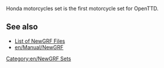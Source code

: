 {{en/Infobox NewGRF|setname= Honda motorcycles set
|artist= SkiddLow
|focus= Mixed & Miscellaneous Sets
|homepagename=[http://www.tt-forums.net/viewtopic.php?f=26&t=73287 HMS]
|copyright= copyrighted
}}

Honda motorcycles set is the first motorcycle set for OpenTTD.

== See also ==
* [[en/Community/NewGRF/NewGRF List|List of NewGRF Files]]
* [[en/Manual/NewGRF]]

[[Category:en/NewGRF Sets]]